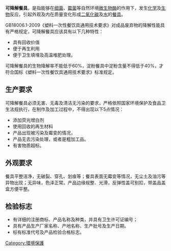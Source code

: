 {{article issues
|
{{Expert|time=2011-03-17T12:51:32+00:00}}
{{Primarysources|time=2011-03-17T12:51:32+00:00}}
{{Refimprove|time=2011-03-17T12:51:32+00:00}}
}}
'''可降解餐具'''，是指能够在[[细菌|细菌]]、[[霉菌|霉菌]]等自然环境[[微生物酶|微生物酶]]的作用下，发生[[化学|化学]]及[[生物|生物]]反应，引起外观及内在质量变化形成[[二氧化碳|二氧化碳]]及[[水|水]]的[[餐具|餐具]]。

GB18006.1-2009《塑料一次性餐饮具通用技术要求》对成品废弃物的降解性能具有严格规定，可降解餐具应该具有以下几种特性：
* 具有回收价值
* 便于再生利用
* 便于卫生填埋及高温堆肥处理。

可降解餐具的生物降解率不能低于60%，淀粉餐具中淀粉含量不得低于40%，才符合国标《塑料一次性餐饮具通用技术要求》标准规定。

== 生产要求 ==
可降解餐具必须无害、无毒及清洁无污染的要求，严格依照国家环境保护及食品卫生法规执行，在制作及加工过程中，不得出现以下5点情况：
* 添加荧光增白剂
* 使用回收的再生材料
* 产品出现被污染及霉变的情况，
* 产品无去污染处理，或者是粗加工品。
* 有害物质超标。

== 外观要求 ==
餐具平整洁净，无破裂、穿孔、划痕等；餐具表面无霉变等情况，无尘土及油污等异物出现；无异味，色泽正常。产品边缘规整、光滑，反弹性盖可别扣，带盖品盖盒方便平整。

== 检验标志 ==
* 有详细的注册商标、产品名称及种类，并具有卫生许可证编号；
* 具有产品生产厂家名称、产地名称、生产批号及生产日期。
* 标有标准代号及产品检验合格标志。

[[Category:環境保護|Category:環境保護]]